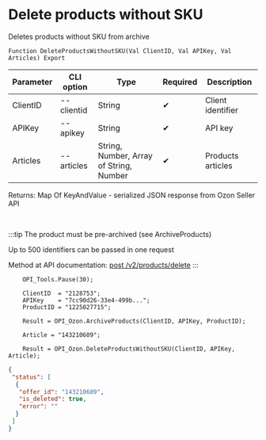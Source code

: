 ﻿---
sidebar_position: 14
---


# Delete products without SKU
 Deletes products without SKU from archive



`Function DeleteProductsWithoutSKU(Val ClientID, Val APIKey, Val Articles) Export`

  | Parameter | CLI option | Type | Required | Description |
  |-|-|-|-|-|
  | ClientID | --clientid | String | &#x2714; | Client identifier |
  | APIKey | --apikey | String | &#x2714; | API key |
  | Articles | --articles | String, Number, Array of String, Number | &#x2714; | Products articles |

  
  Returns:  Map Of KeyAndValue - serialized JSON response from Ozon Seller API

<br/>

:::tip
The product must be pre-archived (see ArchiveProducts)

 Up to 500 identifiers can be passed in one request

 Method at API documentation: [post /v2/products/delete](https://docs.ozon.ru/api/seller/#operation/ProductAPI_DeleteProducts)
:::
<br/>


```bsl title="1C:Enterprise/OneScript code example"
    OPI_Tools.Pause(30);

    ClientID  = "2128753";
    APIKey    = "7cc90d26-33e4-499b...";
    ProductID = "1225027715";

    Result = OPI_Ozon.ArchiveProducts(ClientID, APIKey, ProductID);

    Article = "143210609";

    Result = OPI_Ozon.DeleteProductsWithoutSKU(ClientID, APIKey, Article);
```
 



```json title="Result"
{
 "status": [
  {
   "offer_id": "143210609",
   "is_deleted": true,
   "error": ""
  }
 ]
}
```
